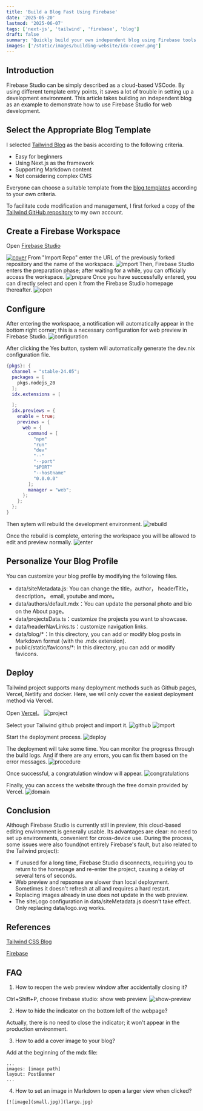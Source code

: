 ```yaml
---
title: 'Build a Blog Fast Using Firebase'
date: '2025-05-20'
lastmod: '2025-06-07'
tags: ['next-js', 'tailwind', 'firebase', 'blog']
draft: false
summary: 'Quickly build your own independent blog using Firebase tools and Tailwind templates.'
images: ['/static/images/building-website/idx-cover.png']
---
```


## Introduction

Firebase Studio can be simply described as a cloud-based VSCode. By using different template entry points, it saves a lot of trouble in setting up a development environment. This article takes building an independent blog as an example to demonstrate how to use Firebase Studio for web development.

<TOCInline toc={props.toc} exclude="Introduction" />

## Select the Appropriate Blog Template

I selected [Tailwind Blog](https://vercel.com/templates/next.js/tailwind-css-starter-blog) as the basis according to the following criteria.

- Easy for beginners
- Using Next.js as the framework
- Supporting Markdown content
- Not considering complex CMS

Everyone can choose a suitable template from the [blog templates](https://vercel.com/templates?framework=next.js&type=blog) according to your own criteria.

To facilitate code modification and management, I first forked a copy of the [Tailwind GitHub repository](https://github.com/timlrx/tailwind-nextjs-starter-blog) to my own account.

## Create a Firebase Workspace

Open [Firebase Studio](https://idx.google.com/)

[![cover](/static/images/building-website/idx-cover.png)](/static/images/building-website/idx-cover.png)
From "Import Repo" enter the URL of the previously forked repository and the name of the workspace.
![import](/static/images/building-website/idx-import.png)
Then, Firebase Studio enters the preparation phase; after waiting for a while, you can officially access the workspace.
![prepare](/static/images/building-website/idx-prepare.png)
Once you have successfully entered, you can directly select and open it from the Firebase Studio homepage thereafter.
![open](/static/images/building-website/idx-open.png)

## Configure

After entering the workspace, a notification will automatically appear in the bottom right corner; this is a necessary configuration for web preview in Firebase Studio.
![configuration](/static/images/building-website/idx-configuration.png)

After clicking the Yes button, system will automatically generate the dev.nix configuration file.

```nix:.idx/dev.nix
{pkgs}: {
  channel = "stable-24.05";
  packages = [
    pkgs.nodejs_20
  ];
  idx.extensions = [

  ];
  idx.previews = {
    enable = true;
    previews = {
      web = {
        command = [
          "npm"
          "run"
          "dev"
          "--"
          "--port"
          "$PORT"
          "--hostname"
          "0.0.0.0"
        ];
        manager = "web";
      };
    };
  };
}
```

Then sytem will rebuild the development environment.
![rebuild](/static/images/building-website/idx-rebuild.png)

Once the rebuild is complete, entering the workspace you will be allowed to edit and preview normally.
![enter](/static/images/building-website/idx-enter.png)

## Personalize Your Blog Profile

You can customize your blog profile by modifying the following files.

- data/siteMetadata.js: You can change the title，author， headerTitle， description， email, youtube and more。
- data/authors/default.mdx：You can update the personal photo and bio on the About page。
- data/projectsData.ts：customize the projects you want to showcase.
- data/headerNavLinks.ts：customize navigation links.
- data/blog/\*：In this directory, you can add or modify blog posts in Markdown format (with the .mdx extension).
- public/static/favicons/\*: In this directory, you can add or modify favicons.

## Deploy

Tailwind project supports many deployment methods such as Github pages, Vercel, Netlify and docker. Here, we will only cover the easiest deployment method via Vercel.

Open [Vercel](https://vercel.com/)。
![project](/static/images/building-website/vercel-project.png)

Select your Tailwind github project and import it.
![github](/static/images/building-website/vercel-github.png)
![import](/static/images/building-website/vercel-import.png)

Start the deployment process.
![deploy](/static/images/building-website/vercel-deploy.png)

The deployment will take some time. You can monitor the progress through the build logs. And if there are any errors, you can fix them based on the error messages.
![procedure](/static/images/building-website/vercel-procedure.png)

Once successful, a congratulation window will appear.
![congratulations](/static/images/building-website/vercel-congratulations.png)

Finally, you can access the website through the free domain provided by Vercel.
![domain](/static/images/building-website/vercel-domain.png)

## Conclusion

Although Firebase Studio is currently still in preview, this cloud-based editing environment is generally usable. Its advantages are clear: no need to set up environments, convenient for cross-device use.
During the process, some issues were also found(not entirely Firebase's fault, but also related to the Tailwind project):

- If unused for a long time, Firebase Studio disconnects, requiring you to return to the homepage and re-enter the project, causing a delay of several tens of seconds.
- Web preview and repsonse are slower than local deployment. Sometimes it doesn't refresh at all and requires a hard restart.
- Replacing images already in use does not update in the web preview.
- The siteLogo configuration in data/siteMetadata.js doesn't take effect. Only replacing data/logo.svg works.

## References

[Tailwind CSS Blog](https://vercel.com/templates/next.js/tailwind-css-starter-blog)

[Firebase](https://firebase.google.com/docs/studio)

## FAQ

1. How to reopen the web preview window after accidentally closing it?

Ctrl+Shift+P, choose firebase studio: show web preview.
![show-preview](/static/images/building-website/idx-show-preview.png)

2. How to hide the indicator on the bottom left of the webpage?

Actually, there is no need to close the indicator; it won't appear in the production environment.

3. How to add a cover image to your blog?

Add at the beginning of the mdx file:

```
...
images: [image path]
layout: PostBanner
...
```

4. How to set an image in Markdown to open a larger view when clicked?

```
[![image](small.jpg)](large.jpg)
```

